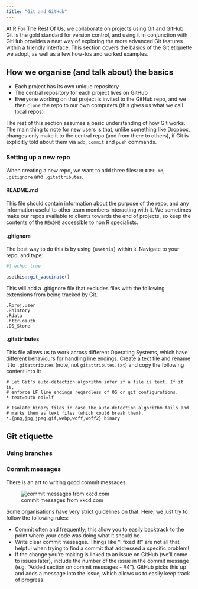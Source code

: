 ---
title: "Git and GitHub"
---

At R For The Rest Of Us, we collaborate on projects using Git and GitHub. Git is the gold standard for version control, and using it in conjunction with GitHub provides a neat way of exploring the more advanced Git features within a friendly interface. This section covers the basics of the Git etiquette we adopt, as well as a few how-tos and worked examples.

## How we organise (and talk about) the basics

- Each project has its own unique repository
- The central repository for each project lives on GitHub
- Everyone working on that project is invited to the GitHub repo, and we then `clone` the repo to our own computers (this gives us what we call local repos)

The rest of this section assumes a basic understanding of how Git works. The main thing to note for new users is that, unlike something like Dropbox, changes only make it to the central repo (and from there to others), if Git is explicitly told about them via `add`, `commit` and `push` commands. 

### Setting up a new repo
When creating a new repo, we want to add three files: `README.md`, `.gitignore` and `.gitattributes`. 

#### README.md

This file should contain information about the purpose of the repo, and any information useful to other team members interacting with it. We sometimes make our repos available to clients towards the end of projects, so keep the contents of the `README` accessible to non R specialists. 

#### .gitignore
The best way to do this is by using `{usethis}` within `R`. Navigate to your repo, and type: 

```{r}
#| echo: true

usethis::git_vaccinate()
```

This will add a .gitignore file that excludes files with the following extensions from being tracked by Git.
```
.Rproj.user
.Rhistory
.Rdata
.httr-oauth
.DS_Store
```

#### .gitattributes

This file allows us to work across different Operating Systems, which have different behaviours for handling line endings. Create a text file and rename it to `.gitattributes` (note, not `gitattributes.txt`) and copy the following content into it:

```
# Let Git's auto-detection algorithm infer if a file is text. If it is,
# enforce LF line endings regardless of OS or git configurations.
* text=auto eol=lf

# Isolate binary files in case the auto-detection algorithm fails and
# marks them as text files (which could break them).
*.{png,jpg,jpeg,gif,webp,woff,woff2} binary

```

## Git etiquette

### Using branches


### Commit messages

There is an art to writing good commit messages.

![commit messages from xkcd.com](https://imgs.xkcd.com/comics/git_commit_2x.png)

Some organisations have very strict guidelines on that. Here, we just try to follow the following rules:

- Commit often and frequently; this allow you to easily backtrack to the point where your code was doing what it should be.
- Write clear commit messages. Things like "I fixed it!" are not all that helpful when trying to find a commit that addressed a specific problem!
- If the change you're making is linked to an issue on GitHub (we'll come to issues later), include the number of the issue in the commit message (e.g. "Added section on commit messages - #4"). GitHub picks this up and adds a message into the issue, which allows us to easily keep track of progress.

### 





